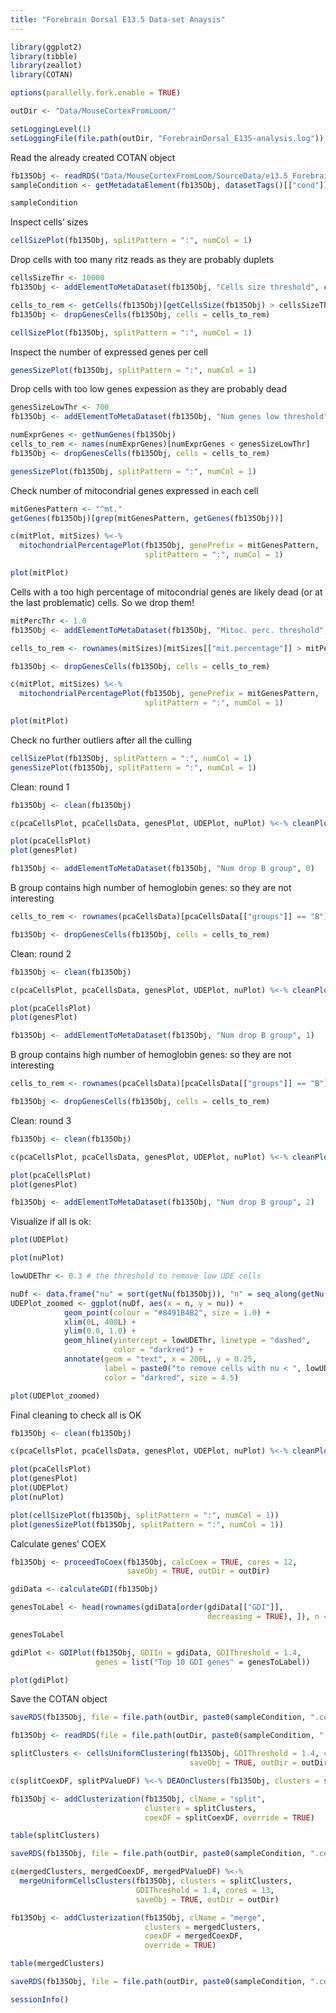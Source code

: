 ```yaml
---
title: "Forebrain Dorsal E13.5 Data-set Anaysis"
---
```


```r
library(ggplot2)
library(tibble)
library(zeallot)
library(COTAN)

options(parallelly.fork.enable = TRUE)

outDir <- "Data/MouseCortexFromLoom/"

setLoggingLevel(1)
setLoggingFile(file.path(outDir, "ForebrainDorsal_E135-analysis.log"))
```

Read the already created COTAN object

```r
fb135Obj <- readRDS("Data/MouseCortexFromLoom/SourceData/e13.5_ForebrainDorsal.cotan.RDS")
sampleCondition <- getMetadataElement(fb135Obj, datasetTags()[["cond"]])

sampleCondition
```

Inspect cells' sizes

```r
cellSizePlot(fb135Obj, splitPattern = ":", numCol = 1)
```

Drop cells with too many ritz reads as they are probably duplets

```r
cellsSizeThr <- 10000
fb135Obj <- addElementToMetaDataset(fb135Obj, "Cells size threshold", cellsSizeThr)

cells_to_rem <- getCells(fb135Obj)[getCellsSize(fb135Obj) > cellsSizeThr]
fb135Obj <- dropGenesCells(fb135Obj, cells = cells_to_rem)

cellSizePlot(fb135Obj, splitPattern = ":", numCol = 1)
```

Inspect the number of expressed genes per cell

```r
genesSizePlot(fb135Obj, splitPattern = ":", numCol = 1)
```

Drop cells with too low genes expession as they are probably dead

```r
genesSizeLowThr <- 700
fb135Obj <- addElementToMetaDataset(fb135Obj, "Num genes low threshold", genesSizeLowThr)

numExprGenes <- getNumGenes(fb135Obj)
cells_to_rem <- names(numExprGenes)[numExprGenes < genesSizeLowThr]
fb135Obj <- dropGenesCells(fb135Obj, cells = cells_to_rem)

genesSizePlot(fb135Obj, splitPattern = ":", numCol = 1)
```

Check number of mitocondrial genes expressed in each cell

```r
mitGenesPattern <- "^mt."
getGenes(fb135Obj)[grep(mitGenesPattern, getGenes(fb135Obj))]

c(mitPlot, mitSizes) %<-%
  mitochondrialPercentagePlot(fb135Obj, genePrefix = mitGenesPattern,
                              splitPattern = ":", numCol = 1)

plot(mitPlot)
```

Cells with a too high percentage of mitocondrial genes are likely dead (or at the last problematic) cells. So we drop them!

```r
mitPercThr <- 1.0
fb135Obj <- addElementToMetaDataset(fb135Obj, "Mitoc. perc. threshold", mitPercThr)

cells_to_rem <- rownames(mitSizes)[mitSizes[["mit.percentage"]] > mitPercThr]

fb135Obj <- dropGenesCells(fb135Obj, cells = cells_to_rem)

c(mitPlot, mitSizes) %<-%
  mitochondrialPercentagePlot(fb135Obj, genePrefix = mitGenesPattern,
                              splitPattern = ":", numCol = 1)

plot(mitPlot)
```

Check no further outliers after all the culling

```r
cellSizePlot(fb135Obj, splitPattern = ":", numCol = 1)
genesSizePlot(fb135Obj, splitPattern = ":", numCol = 1)
```

Clean: round 1

```r
fb135Obj <- clean(fb135Obj)

c(pcaCellsPlot, pcaCellsData, genesPlot, UDEPlot, nuPlot) %<-% cleanPlots(fb135Obj)

plot(pcaCellsPlot)
plot(genesPlot)

fb135Obj <- addElementToMetaDataset(fb135Obj, "Num drop B group", 0)
```

B group contains high number of hemoglobin genes: so they are not interesting

```r
cells_to_rem <- rownames(pcaCellsData)[pcaCellsData[["groups"]] == "B"]

fb135Obj <- dropGenesCells(fb135Obj, cells = cells_to_rem)
```

Clean: round 2

```r
fb135Obj <- clean(fb135Obj)

c(pcaCellsPlot, pcaCellsData, genesPlot, UDEPlot, nuPlot) %<-% cleanPlots(fb135Obj)

plot(pcaCellsPlot)
plot(genesPlot)

fb135Obj <- addElementToMetaDataset(fb135Obj, "Num drop B group", 1)
```

B group contains high number of hemoglobin genes: so they are not interesting

```r
cells_to_rem <- rownames(pcaCellsData)[pcaCellsData[["groups"]] == "B"]

fb135Obj <- dropGenesCells(fb135Obj, cells = cells_to_rem)
```

Clean: round 3

```r
fb135Obj <- clean(fb135Obj)

c(pcaCellsPlot, pcaCellsData, genesPlot, UDEPlot, nuPlot) %<-% cleanPlots(fb135Obj)

plot(pcaCellsPlot)
plot(genesPlot)

fb135Obj <- addElementToMetaDataset(fb135Obj, "Num drop B group", 2)
```

Visualize if all is ok:

```r
plot(UDEPlot)

plot(nuPlot)

lowUDEThr <- 0.3 # the threshold to remove low UDE cells

nuDf <- data.frame("nu" = sort(getNu(fb135Obj)), "n" = seq_along(getNu(fb135Obj)))
UDEPlot_zoomed <- ggplot(nuDf, aes(x = n, y = nu)) +
            geom_point(colour = "#8491B4B2", size = 1.0) +
            xlim(0L, 400L) +
            ylim(0.0, 1.0) +
            geom_hline(yintercept = lowUDEThr, linetype = "dashed",
                       color = "darkred") +
            annotate(geom = "text", x = 200L, y = 0.25,
                     label = paste0("to remove cells with nu < ", lowUDEThr),
                     color = "darkred", size = 4.5)

plot(UDEPlot_zoomed)
```

Final cleaning to check all is OK

```r
fb135Obj <- clean(fb135Obj)

c(pcaCellsPlot, pcaCellsData, genesPlot, UDEPlot, nuPlot) %<-% cleanPlots(fb135Obj)

plot(pcaCellsPlot)
plot(genesPlot)
plot(UDEPlot)
plot(nuPlot)

plot(cellSizePlot(fb135Obj, splitPattern = ":", numCol = 1))
plot(genesSizePlot(fb135Obj, splitPattern = ":", numCol = 1))
```

Calculate genes' COEX

```r
fb135Obj <- proceedToCoex(fb135Obj, calcCoex = TRUE, cores = 12,
                          saveObj = TRUE, outDir = outDir)

gdiData <- calculateGDI(fb135Obj)

genesToLabel <- head(rownames(gdiData[order(gdiData[["GDI"]],
                                            decreasing = TRUE), ]), n = 10L)

genesToLabel

gdiPlot <- GDIPlot(fb135Obj, GDIIn = gdiData, GDIThreshold = 1.4,
                   genes = list("Top 10 GDI genes" = genesToLabel))

plot(gdiPlot)
```

Save the COTAN object

```r
saveRDS(fb135Obj, file = file.path(outDir, paste0(sampleCondition, ".cotan.RDS")))
```

```r
fb135Obj <- readRDS(file = file.path(outDir, paste0(sampleCondition, ".cotan.RDS")))
```

```r
splitClusters <- cellsUniformClustering(fb135Obj, GDIThreshold = 1.4, cores = 13,
                                        saveObj = TRUE, outDir = outDir)

c(splitCoexDF, splitPValueDF) %<-% DEAOnClusters(fb135Obj, clusters = splitClusters)

fb135Obj <- addClusterization(fb135Obj, clName = "split",
                              clusters = splitClusters,
                              coexDF = splitCoexDF, override = TRUE)

table(splitClusters)
```

```r
saveRDS(fb135Obj, file = file.path(outDir, paste0(sampleCondition, ".cotan.RDS")))
```

```r
c(mergedClusters, mergedCoexDF, mergedPValueDF) %<-%
  mergeUniformCellsClusters(fb135Obj, clusters = splitClusters,
                            GDIThreshold = 1.4, cores = 13,
                            saveObj = TRUE, outDir = outDir)

fb135Obj <- addClusterization(fb135Obj, clName = "merge",
                              clusters = mergedClusters,
                              coexDF = mergedCoexDF,
                              override = TRUE)

table(mergedClusters)
```

```r
saveRDS(fb135Obj, file = file.path(outDir, paste0(sampleCondition, ".cotan.RDS")))
```

```r
sessionInfo()
```
